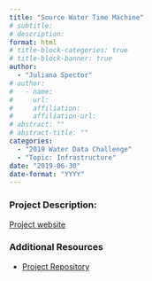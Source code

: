 ```yaml
---
title: "Source Water Time Machine"
# subtitle: 
# description: 
format: html
# title-block-categories: true
# title-block-banner: true
author: 
  - "Juliana Spector"
# author:
#   - name: 
#     url: 
#     affiliation: 
#     affiliation-url:
# abstract: ""
# abstract-title: ""
categories: 
  - "2019 Water Data Challenge"
  - "Topic: Infrastructure"
date: "2019-06-30"
date-format: "YYYY"
---
```


<!-- COMMENT
## params_NOTUSED-proj_title

#### Year: params_NOTUSED-year

#### Topics: params_NOTUSED-topics

#### Awards: params_NOTUSED-awards

#### Team Members: params_NOTUSED-team_members
UNCOMMENT -->

### Project Description:

[Project website](https://jjspector.shinyapps.io/source_water_time_machine/)

### Additional Resources

- [Project Repository](https://github.com/julianaspector/SourceWaterTimeMachine)
